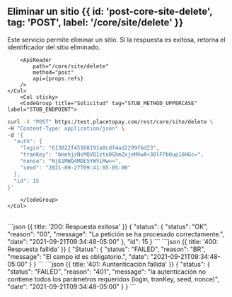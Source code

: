 
<MissingTranslationBanner />

## Eliminar un sitio {{ id: 'post-core-site-delete', tag: 'POST', label: '/core/site/delete' }}

<Row>
    <Col>
        Este servicio permite eliminar un sitio. Si la respuesta es exitosa, retorna el identificador del sitio eliminado.
    
        <ApiReader
            path="/core/site/delete"
            method="post"
            api={props.refs}
        />
    </Col>
        <Col sticky>
        <CodeGroup title="Solicitud" tag="STUB_METHOD_UPPERCASE" label="STUB_ENDPOINT">
```bash {{title: 'Eliminación de un sitio'}}
curl -X "POST" https:/test.placetopay.com/rest/core/site/delete \
-H "Content-Type: application/json" \
-d '{
  "auth": {
    "login": "613822f45568191a8cdf4ad2299f6d23",
    "tranKey": "bHehjzNcMQVQ1zto0GhmZxjeMhwA+3OlFPbOup16HGc=",
    "nonce": "NjE1MWQ4MDE5YWViMw==",
    "seed": "2021-09-27T09:41:05-05:00"
  },
  "id": 15
}'
```
        </CodeGroup>
    </Col>
</Row>

<Row>
    <Col>
        <ApiReader
            path="/core/site/delete"
            method="post"
            type="response"
            api={props.refs}
        />
    </Col>
        <Col sticky>
        <br />
        <CodeGroup title="Respuesta">
```json {{ title: '200: Respuesta exitosa' }}
{
  "status": {
    "status": "OK",
    "reason": "00",
    "message": "La petición se ha procesado correctamente.",
    "date": "2021-09-21T09:34:48-05:00"
  },
  "id": 15
}
```
```json {{ title: '400: Respuesta fallida' }}
{
  "Status": {
    "status": "FAILED",
    "reason": "BR",
    "message": "El campo id es obligatorio.",
    "date": "2021-09-21T09:34:48-05:00"
  }
}
```
```json {{ title: '401: Auntenticación fallida' }}
{
  "status": {
    "status": "FAILED",
    "reason": "401",
    "message": "la autenticación no contiene todos los parámetros requeridos (login, tranKey, seed, nonce)",
    "date": "2021-09-21T09:34:48-05:00"
  }
}
```
        </CodeGroup>
    </Col>
</Row>

